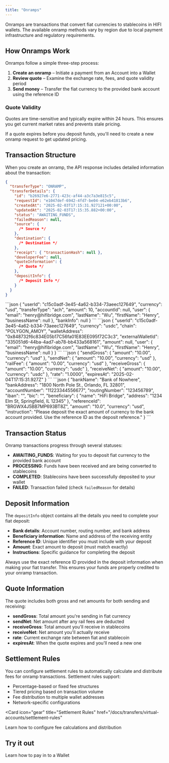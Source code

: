 ```yaml
---
title: "Onramps"
---
```


Onramps are transactions that convert fiat currencies to stablecoins in HIFI wallets. The available onramp methods vary by region due to local payment infrastructure and regulatory requirements.

## How Onramps Work

Onramps follow a simple three-step process:

1. **Create an onramp** – Initiate a payment from an Account into a Wallet
2. **Review quote** – Examine the exchange rate, fees, and quote validity period
3. **Send money** – Transfer the fiat currency to the provided bank account using the reference ID

### Quote Validity

Quotes are time-sensitive and typically expire within 24 hours. This ensures you get current market rates and prevents stale pricing.

If a quote expires before you deposit funds, you'll need to create a new onramp request to get updated pricing.

## Transaction Structure

When you create an onramp, the API response includes detailed information about the transaction:

```json
{
  "transferType": "ONRAMP",
  "transferDetails": {
    "id": "b26927e6-2771-423c-af44-a3c7a3e815c5",
    "requestId": "e1047def-6942-4fd7-be04-e62eb41813b6",
    "createdAt": "2025-02-03T17:15:31.927121+00:00",
    "updatedAt": "2025-02-03T17:15:35.882+00:00",
    "status": "AWAITING_FUNDS",
    "failedReason": null,
    "source": {
      /* Source */
    },
    "destination": {
      /* Destination */
    },
    "receipt": { "transactionHash": null },
    "developerFee": null,
    "quoteInformation": {
      /* Quote */
    },
    "depositInfo": {
      /* Deposit Info */
    }
  }
}
```

<AccordionGroup>
  <Accordion title="Source">
    ```json
    {
      "userId": "c15c0adf-3e45-4a62-b334-73aeec127649",
      "currency": "usd",
      "transferType": "ach",
      "amount": 10,
      "accountId": null,
      "user": {
        "email": "henry@hifibridge.com",
        "lastName": "Wu",
        "firstName": "Henry",
        "businessName": null
      },
      "bankInfo": null
    }
    ```
  </Accordion>

  <Accordion title="Destination">
    ```json
    {
      "userId": "c15c0adf-3e45-4a62-b334-73aeec127649",
      "currency": "usdc",
      "chain": "POLYGON_AMOY",
      "walletAddress": "0x848732f6c834E05b17C56fa01E83EE095f72C3c3",
      "externalWalletId": "335051d6-44ba-4ad7-ab78-bb433a568161",
      "amount": null,
      "user": {
        "email": "henry@hifibridge.com",
        "lastName": "Wu",
        "firstName": "Henry",
        "businessName": null
      }
    }
    ```
  </Accordion>

  <Accordion title="Quote">
    ```json
    {
      "sendGross": {
        "amount": "10.00",
        "currency": "usd"
      },
      "sendNet": {
        "amount": "10.00",
        "currency": "usd"
      },
      "railFee": {
        "amount": "0.00",
        "currency": "usd"
      },
      "receiveGross": {
        "amount": "10.00",
        "currency": "usdc"
      },
      "receiveNet": {
        "amount": "10.00",
        "currency": "usdc"
      },
      "rate": "1.0000",
      "expiresAt": "2025-02-04T17:15:31.927Z"
    }
    ```
  </Accordion>

  <Accordion title="Deposit Info">
    ```json
    {
      "bankName": "Bank of Nowhere",
      "bankAddress": "1800 North Pole St., Orlando, FL 32801",
      "accountNumber": "11223344556677",
      "routingNumber": "123456789",
      "iban": "",
      "bic": "",
      "beneficiary": {
        "name": "HiFi Bridge",
        "address": "1234 Elm St, Springfield, IL 12345"
      },
      "referenceId": "BRGWX4J5BB7MP693BT8Z",
      "amount": "10.0",
      "currency": "usd",
      "instruction": "Please deposit the exact amount of currency to the bank account provided. Use the reference ID as the deposit reference."
    }
    ```
  </Accordion>
</AccordionGroup>

## Transaction Status

Onramp transactions progress through several statuses:

- **AWAITING_FUNDS**: Waiting for you to deposit fiat currency to the provided bank account
- **PROCESSING**: Funds have been received and are being converted to stablecoins
- **COMPLETED**: Stablecoins have been successfully deposited to your wallet
- **FAILED**: Transaction failed (check `failedReason` for details)

## Deposit Information

The `depositInfo` object contains all the details you need to complete your fiat deposit:

- **Bank details**: Account number, routing number, and bank address
- **Beneficiary information**: Name and address of the receiving entity
- **Reference ID**: Unique identifier you must include with your deposit
- **Amount**: Exact amount to deposit (must match exactly)
- **Instructions**: Specific guidance for completing the deposit

<Note>
  Always use the exact reference ID provided in the deposit information when
  making your fiat transfer. This ensures your funds are properly credited to
  your onramp transaction.
</Note>

## Quote Information

The quote includes both gross and net amounts for both sending and receiving:

- **sendGross**: Total amount you're sending in fiat currency
- **sendNet**: Net amount after any rail fees are deducted
- **receiveGross**: Total amount you'll receive in stablecoins
- **receiveNet**: Net amount you'll actually receive
- **rate**: Current exchange rate between fiat and stablecoin
- **expiresAt**: When the quote expires and you'll need a new one

## Settlement Rules

You can configure settlement rules to automatically calculate and distribute fees for onramp transactions. Settlement rules support:

- Percentage-based or fixed fee structures
- Tiered pricing based on transaction volume
- Fee distribution to multiple wallet addresses
- Network-specific configurations

<Card
  icon="gear"
  title="Settlement Rules"
  href="/docs/transfers/virtual-accounts/settlement-rules"
>
  Learn how to configure fee calculations and distribution
</Card>

## Try it out

<Card icon="code" title="Convert USD to USDC" href="/guides/convert/usd-usdc">
  Learn how to pay in to a Wallet
</Card>
